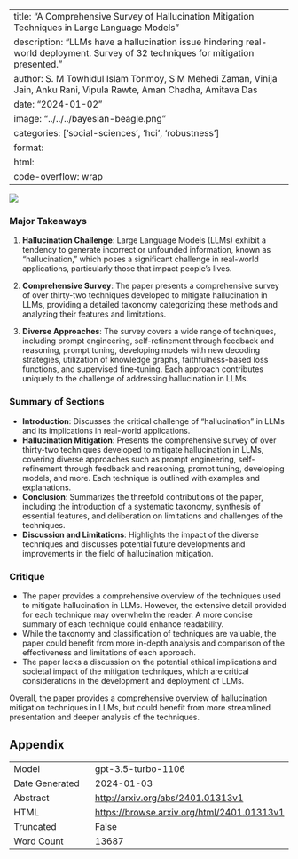 
---
title: "A Comprehensive Survey of Hallucination Mitigation Techniques in Large Language Models"
description: "LLMs have a hallucination issue hindering real-world deployment. Survey of 32 techniques for mitigation presented."
author: S. M Towhidul Islam Tonmoy, S M Mehedi Zaman, Vinija Jain, Anku Rani, Vipula Rawte, Aman Chadha, Amitava Das
date: "2024-01-02"
image: "../../../bayesian-beagle.png"
categories: ['social-sciences', 'hci', 'robustness']
format:
  html:
    code-overflow: wrap
---

![](None)

### Major Takeaways

1. **Hallucination Challenge**: Large Language Models (LLMs) exhibit a tendency to generate incorrect or unfounded information, known as "hallucination," which poses a significant challenge in real-world applications, particularly those that impact people's lives.

2. **Comprehensive Survey**: The paper presents a comprehensive survey of over thirty-two techniques developed to mitigate hallucination in LLMs, providing a detailed taxonomy categorizing these methods and analyzing their features and limitations.

3. **Diverse Approaches**: The survey covers a wide range of techniques, including prompt engineering, self-refinement through feedback and reasoning, prompt tuning, developing models with new decoding strategies, utilization of knowledge graphs, faithfulness-based loss functions, and supervised fine-tuning. Each approach contributes uniquely to the challenge of addressing hallucination in LLMs.

### Summary of Sections

- **Introduction**: Discusses the critical challenge of "hallucination" in LLMs and its implications in real-world applications.
- **Hallucination Mitigation**: Presents the comprehensive survey of over thirty-two techniques developed to mitigate hallucination in LLMs, covering diverse approaches such as prompt engineering, self-refinement through feedback and reasoning, prompt tuning, developing models, and more. Each technique is outlined with examples and explanations.
- **Conclusion**: Summarizes the threefold contributions of the paper, including the introduction of a systematic taxonomy, synthesis of essential features, and deliberation on limitations and challenges of the techniques.
- **Discussion and Limitations**: Highlights the impact of the diverse techniques and discusses potential future developments and improvements in the field of hallucination mitigation.

### Critique

- The paper provides a comprehensive overview of the techniques used to mitigate hallucination in LLMs. However, the extensive detail provided for each technique may overwhelm the reader. A more concise summary of each technique could enhance readability.
- While the taxonomy and classification of techniques are valuable, the paper could benefit from more in-depth analysis and comparison of the effectiveness and limitations of each approach.
- The paper lacks a discussion on the potential ethical implications and societal impact of the mitigation techniques, which are critical considerations in the development and deployment of LLMs.

Overall, the paper provides a comprehensive overview of hallucination mitigation techniques in LLMs, but could benefit from more streamlined presentation and deeper analysis of the techniques.

## Appendix

|          |          |
|----------|----------|
| Model     | gpt-3.5-turbo-1106       |
| Date Generated     | 2024-01-03       |
| Abstract | [http://arxiv.org/abs/2401.01313v1](http://arxiv.org/abs/2401.01313v1)        |
| HTML     | [https://browse.arxiv.org/html/2401.01313v1](https://browse.arxiv.org/html/2401.01313v1)       |
| Truncated       | False       |
| Word Count       | 13687       |